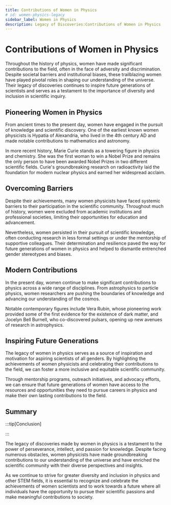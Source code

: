 ```yaml
---
title: Contributions of Women in Physics
# id: women-physics-legacy
sidebar_label: Women in Physics
description: Legacy of Discoveries:Contributions of Women in Physics
---
```


# Contributions of Women in Physics

Throughout the history of physics, women have made significant contributions to the field, often in the face of adversity and discrimination. Despite societal barriers and institutional biases, these trailblazing women have played pivotal roles in shaping our understanding of the universe. Their legacy of discoveries continues to inspire future generations of scientists and serves as a testament to the importance of diversity and inclusion in scientific inquiry.

## Pioneering Women in Physics

From ancient times to the present day, women have engaged in the pursuit of knowledge and scientific discovery. One of the earliest known women physicists is Hypatia of Alexandria, who lived in the 4th century AD and made notable contributions to mathematics and astronomy.

In more recent history, Marie Curie stands as a towering figure in physics and chemistry. She was the first woman to win a Nobel Prize and remains the only person to have been awarded Nobel Prizes in two different scientific fields. Curie's groundbreaking research on radioactivity laid the foundation for modern nuclear physics and earned her widespread acclaim.

## Overcoming Barriers

Despite their achievements, many women physicists have faced systemic barriers to their participation in the scientific community. Throughout much of history, women were excluded from academic institutions and professional societies, limiting their opportunities for education and advancement.

Nevertheless, women persisted in their pursuit of scientific knowledge, often conducting research in less formal settings or under the mentorship of supportive colleagues. Their determination and resilience paved the way for future generations of women in physics and helped to dismantle entrenched gender stereotypes and biases.

## Modern Contributions

In the present day, women continue to make significant contributions to physics across a wide range of disciplines. From astrophysics to particle physics, women researchers are pushing the boundaries of knowledge and advancing our understanding of the cosmos.

Notable contemporary figures include Vera Rubin, whose pioneering work provided some of the first evidence for the existence of dark matter, and Jocelyn Bell Burnell, who co-discovered pulsars, opening up new avenues of research in astrophysics.

## Inspiring Future Generations

The legacy of women in physics serves as a source of inspiration and motivation for aspiring scientists of all genders. By highlighting the achievements of women physicists and celebrating their contributions to the field, we can foster a more inclusive and equitable scientific community.

Through mentorship programs, outreach initiatives, and advocacy efforts, we can ensure that future generations of women have access to the resources and opportunities they need to pursue careers in physics and make their own lasting contributions to the field.

## Summary

:::tip[Conclusion]

:::


The legacy of discoveries made by women in physics is a testament to the power of perseverance, intellect, and passion for knowledge. Despite facing numerous obstacles, women physicists have made groundbreaking contributions to our understanding of the universe and have enriched the scientific community with their diverse perspectives and insights.

As we continue to strive for greater diversity and inclusion in physics and other STEM fields, it is essential to recognize and celebrate the achievements of women scientists and to work towards a future where all individuals have the opportunity to pursue their scientific passions and make meaningful contributions to society.